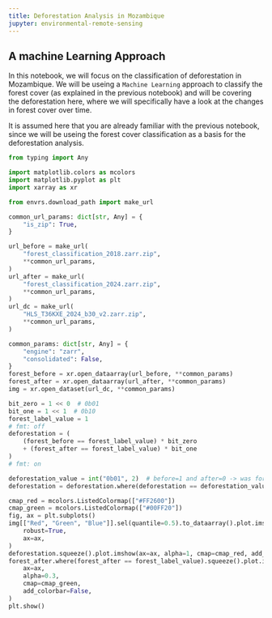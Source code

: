 ```yaml
---
title: Deforestation Analysis in Mozambique
jupyter: environmental-remote-sensing
---
```


## A machine Learning Approach

In this notebook, we will focus on the classification of deforestation in Mozambique.
We will be useing a `Machine Learning` approach to classify the forest cover (as explained in the previous notebook) and will be covering the deforestation here, where we will specifically have a look at the changes in forest cover over time.

It is assumed here that you are already familiar with the previous notebook, since we will be useing the forest cover classification as a basis for the deforestation analysis.


```python
from typing import Any

import matplotlib.colors as mcolors
import matplotlib.pyplot as plt
import xarray as xr

from envrs.download_path import make_url
```

```python
common_url_params: dict[str, Any] = {
    "is_zip": True,
}

url_before = make_url(
    "forest_classification_2018.zarr.zip",
    **common_url_params,
)
url_after = make_url(
    "forest_classification_2024.zarr.zip",
    **common_url_params,
)
url_dc = make_url(
    "HLS_T36KXE_2024_b30_v2.zarr.zip",
    **common_url_params,
)
```

```python
common_params: dict[str, Any] = {
    "engine": "zarr",
    "consolidated": False,
}
forest_before = xr.open_dataarray(url_before, **common_params)
forest_after = xr.open_dataarray(url_after, **common_params)
img = xr.open_dataset(url_dc, **common_params)
```

```python
bit_zero = 1 << 0  # 0b01
bit_one = 1 << 1  # 0b10
forest_label_value = 1
# fmt: off
deforestation = (
    (forest_before == forest_label_value) * bit_zero
    + (forest_after == forest_label_value) * bit_one
)
# fmt: on

deforestation_value = int("0b01", 2)  # before=1 and after=0 -> was forest but not now
deforestation = deforestation.where(deforestation == deforestation_value)
```

```python
cmap_red = mcolors.ListedColormap(["#FF2600"])
cmap_green = mcolors.ListedColormap(["#00FF20"])
fig, ax = plt.subplots()
img[["Red", "Green", "Blue"]].sel(quantile=0.5).to_dataarray().plot.imshow(
    robust=True,
    ax=ax,
)
deforestation.squeeze().plot.imshow(ax=ax, alpha=1, cmap=cmap_red, add_colorbar=False)
forest_after.where(forest_after == forest_label_value).squeeze().plot.imshow(
    ax=ax,
    alpha=0.3,
    cmap=cmap_green,
    add_colorbar=False,
)
plt.show()
```
